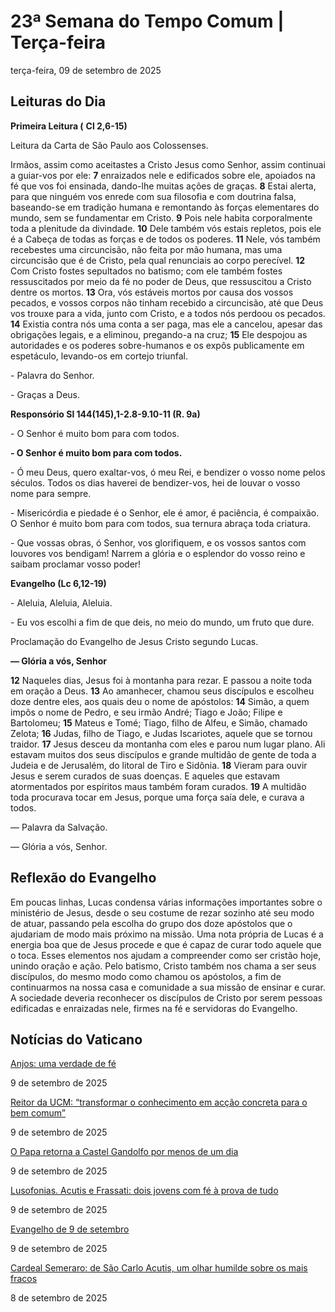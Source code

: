 
# 23ª Semana do Tempo Comum | Terça-feira

terça-feira, 09 de setembro de 2025

## Leituras do Dia

**Primeira Leitura (** **Cl 2,6-15)**

Leitura da Carta de São Paulo aos Colossenses.

Irmãos, assim como aceitastes a Cristo Jesus como Senhor, assim continuai a guiar-vos por ele: **7** enraizados nele e edificados sobre ele, apoiados na fé que vos foi ensinada, dando-lhe muitas ações de graças. **8** Estai alerta, para que ninguém vos enrede com sua filosofia e com doutrina falsa, baseando-se em tradição humana e remontando às forças elementares do mundo, sem se fundamentar em Cristo. **9** Pois nele habita corporalmente toda a plenitude da divindade. **10** Dele também vós estais repletos, pois ele é a Cabeça de todas as forças e de todos os poderes. **11** Nele, vós também recebestes uma circuncisão, não feita por mão humana, mas uma circuncisão que é de Cristo, pela qual renunciais ao corpo perecível. **12** Com Cristo fostes sepultados no batismo; com ele também fostes ressuscitados por meio da fé no poder de Deus, que ressuscitou a Cristo dentre os mortos. **13** Ora, vós estáveis mortos por causa dos vossos pecados, e vossos corpos não tinham recebido a circuncisão, até que Deus vos trouxe para a vida, junto com Cristo, e a todos nós perdoou os pecados. **14** Existia contra nós uma conta a ser paga, mas ele a cancelou, apesar das obrigações legais, e a eliminou, pregando-a na cruz; **15** Ele despojou as autoridades e os poderes sobre-humanos e os expôs publicamente em espetáculo, levando-os em cortejo triunfal. 

\- Palavra do Senhor.

\- Graças a Deus.

**Responsório Sl 144(145),1-2.8-9.10-11 (R. 9a)**

\- O Senhor é muito bom para com todos.

**\- O Senhor é muito bom para com todos.**

\- Ó meu Deus, quero exaltar-vos, ó meu Rei, e bendizer o vosso nome pelos séculos. Todos os dias haverei de bendizer-vos, hei de louvar o vosso nome para sempre. 

\- Misericórdia e piedade é o Senhor, ele é amor, é paciência, é compaixão. O Senhor é muito bom para com todos, sua ternura abraça toda criatura. 

\- Que vossas obras, ó Senhor, vos glorifiquem, e os vossos santos com louvores vos bendigam! Narrem a glória e o esplendor do vosso reino e saibam proclamar vosso poder! 

**Evangelho (Lc 6,12-19)**

\- Aleluia, Aleluia, Aleluia.

\- Eu vos escolhi a fim de que deis, no meio do mundo, um fruto que dure.

Proclamação do Evangelho de Jesus Cristo segundo Lucas.

**— Glória a vós, Senhor**

**12** Naqueles dias, Jesus foi à montanha para rezar. E passou a noite toda em oração a Deus. **13** Ao amanhecer, chamou seus discípulos e escolheu doze dentre eles, aos quais deu o nome de apóstolos: **14** Simão, a quem impôs o nome de Pedro, e seu irmão André; Tiago e João; Filipe e Bartolomeu; **15** Mateus e Tomé; Tiago, filho de Alfeu, e Simão, chamado Zelota; **16** Judas, filho de Tiago, e Judas Iscariotes, aquele que se tornou traidor. **17** Jesus desceu da montanha com eles e parou num lugar plano. Ali estavam muitos dos seus discípulos e grande multidão de gente de toda a Judeia e de Jerusalém, do litoral de Tiro e Sidônia. **18** Vieram para ouvir Jesus e serem curados de suas doenças. E aqueles que estavam atormentados por espíritos maus também foram curados. **19** A multidão toda procurava tocar em Jesus, porque uma força saía dele, e curava a todos.

 — Palavra da Salvação.

 — Glória a vós, Senhor.

## Reflexão do Evangelho

 Em poucas linhas, Lucas condensa várias informações importantes sobre o ministério de Jesus, desde o seu costume de rezar sozinho até seu modo de atuar, passando pela escolha do grupo dos doze apóstolos que o ajudariam de modo mais próximo na missão. Uma nota própria de Lucas é a energia boa que de Jesus procede e que é capaz de curar todo aquele que o toca. Esses elementos nos ajudam a compreender como ser cristão hoje, unindo oração e ação. Pelo batismo, Cristo também nos chama a ser seus discípulos, do mesmo modo como chamou os apóstolos, a fim de continuarmos na nossa casa e comunidade a sua missão de ensinar e curar. A sociedade deveria reconhecer os discípulos de Cristo por serem pessoas edificadas e enraizadas nele, firmes na fé e servidoras do Evangelho.

## Notícias do Vaticano

[Anjos: uma verdade de fé](https://www.vaticannews.va/pt/igreja/news/2025-09/anjos-verdade-fe.html) 

9 de setembro de 2025

[Reitor da UCM: “transformar o conhecimento em acção concreta para o bem comum”](https://www.vaticannews.va/pt/africa/news/2025-09/ucm-reitor-graduados-transformar-conhecimento-acao-bem-comum.html) 

9 de setembro de 2025

[O Papa retorna a Castel Gandolfo por menos de um dia](https://www.vaticannews.va/pt/papa/news/2025-09/papa-leao-xiv-castel-gandolfo-dia-descanso.html) 

9 de setembro de 2025

[Lusofonias. Acutis e Frassati: dois jovens com fé à prova de tudo](https://www.vaticannews.va/pt/igreja/news/2025-09/acutis-frassati-dois-jovens-com-fe-a-prova-de-tudo-lusofonias.html) 

9 de setembro de 2025

[Evangelho de 9 de setembro](https://www.vaticannews.va/pt/igreja/news/2025-09/evangelho-09-setembro-2025-dom-mario-spaki.html) 

9 de setembro de 2025

[Cardeal Semeraro: de São Carlo Acutis, um olhar humilde sobre os mais fracos](https://www.vaticannews.va/pt/vaticano/news/2025-09/cardeal-marcello-semeraro-missa-acao-gracas-canonizacao-acutis.html) 

8 de setembro de 2025